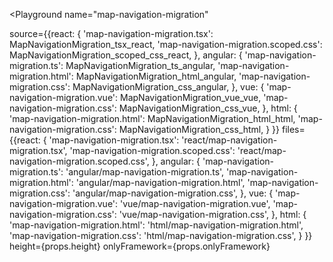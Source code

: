 

<Playground
  name="map-navigation-migration"
  
  source={{react: {
             'map-navigation-migration.tsx': MapNavigationMigration_tsx_react,
             'map-navigation-migration.scoped.css': MapNavigationMigration_scoped_css_react,
           },
           angular: {
             'map-navigation-migration.ts': MapNavigationMigration_ts_angular,
             'map-navigation-migration.html': MapNavigationMigration_html_angular,
             'map-navigation-migration.css': MapNavigationMigration_css_angular,
           },
           vue: {
             'map-navigation-migration.vue': MapNavigationMigration_vue_vue,
             'map-navigation-migration.css': MapNavigationMigration_css_vue,
           },
           html: {
             'map-navigation-migration.html': MapNavigationMigration_html_html,
             'map-navigation-migration.css': MapNavigationMigration_css_html,
           }
}}
  files={{react: {
            'map-navigation-migration.tsx': 'react/map-navigation-migration.tsx',
            'map-navigation-migration.scoped.css': 'react/map-navigation-migration.scoped.css',
          },
          angular: {
            'map-navigation-migration.ts': 'angular/map-navigation-migration.ts',
            'map-navigation-migration.html': 'angular/map-navigation-migration.html',
            'map-navigation-migration.css': 'angular/map-navigation-migration.css',
          },
          vue: {
            'map-navigation-migration.vue': 'vue/map-navigation-migration.vue',
            'map-navigation-migration.css': 'vue/map-navigation-migration.css',
          },
          html: {
            'map-navigation-migration.html': 'html/map-navigation-migration.html',
            'map-navigation-migration.css': 'html/map-navigation-migration.css',
          }
}}
  height={props.height}
  onlyFramework={props.onlyFramework}
></Playground>
